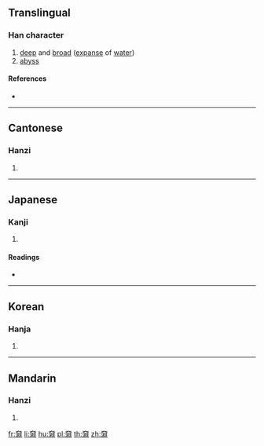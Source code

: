 ==Translingual==

===Han character===
{{Han char|rn=37|rad=大|as=11|sn=14|four=40123|canj=KELL|ids=⿱大淵}}

# [[deep]] and [[broad]] ([[expanse]] of [[water]])
# [[abyss]]

====References====
* {{Han ref|kx=0253.280|dkj=05995|dj=0515.220|hdz=10549.080|uh=596B|ud=22891|bh=E16A|bd=57706}}

----

==Cantonese==

===Hanzi===
{{yue-hanzi|jyut=[[wan1]]|y=wan1}}

# {{defn|lang=yue|sort=大11}}

----

==Japanese==

===Kanji===
{{ja-kanji|grade=|rs=大11}}

# {{defn|lang=ja|sort=大11}}

====Readings====
* {{ja-readings|on=[[いん]] (in)|kun=[[いずみ]] (izumi)}}

----

==Korean==

===Hanja===
{{ko-hanja|hangeul=윤|rv=yun|mr=yun}}

# {{defn|lang=ko|sort=大11}}

----

==Mandarin==

===Hanzi===
{{cmn-hanzi|pin=[[yūn]] ([[yun1]])|wg=yün<sup>1</sup>}}

# {{defn|lang=cmn|sort=大11}}

[[fr:奫]]
[[li:奫]]
[[hu:奫]]
[[pl:奫]]
[[th:奫]]
[[zh:奫]]